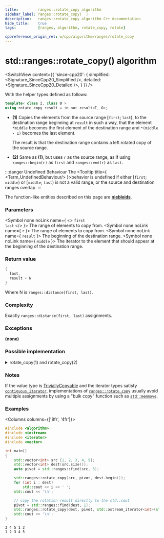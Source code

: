```yaml
---
title:         ranges::rotate_copy algorithm
sidebar_label: ranges::rotate_copy(  )
description:   ranges::rotate_copy algorithm C++ documentation
hide_title:    true
tags:          [ranges, algorithm, rotate_copy, rotate]

cppreference_origin_rel: w/cpp/algorithm/ranges/rotate_copy
---
```



<!-- Terms -->

<!----------------- Codes ---------------------->


# std::ranges::rotate_copy() algorithm

<SwitchView content={{
	'since-cpp20': {
		simplified:	<Signature_SinceCpp20_Simplified />,
		detailed:	<Signature_SinceCpp20_Detailed />,
	}
}} />

With the helper types defined as follows:
```cpp
template< class I, class O >
using rotate_copy_result = in_out_result<I, O>;
```

- **(1)** Copies the elements from the source range [`first`; `last`), to the destination range beginning at `result` in such a way, that the element `*middle` becomes the first element of the destination range and `*(middle - 1)` becomes the last element.

  The result is that the destination range contains a left rotated copy of the source range.

- **(2)** Same as **(1)**, but uses `r` as the source range, as if using `ranges::begin(r)` as `first` and `ranges::end(r)` as `last`.

:::danger Undefined Behaviour
 The <Tooltip title={ <Term_UndefinedBehaviour/> }>behavior is undefined</Tooltip> if either [`first`; `middle`) or [`middle`; `last`) is not a valid range, or the source and destination ranges overlap.
:::

The function-like entities described on this page are [**niebloids**](/docs/std/algo/niebloids).

### Parameters

<SymbolTable>

  <Symbol none noLink name={ <> <code>first</code> <br/> <code>last</code> </> }>
    The range of elements to copy from.
  </Symbol>
  <Symbol none noLink name={ <code>r</code> }>
    The range of elements to copy from.
  </Symbol>
  <Symbol none noLink name={ <code>result</code> }>
    The beginning of the destination range.
  </Symbol>
  <Symbol none noLink name={ <code>middle</code> }>
    The iterator to the element that should appear at the beginning of the destination range.
  </Symbol>

</SymbolTable>

### Return value

```cpp
{
  last,
  result + N
}
```
Where N is `ranges::distance(first, last)`.

### Complexity

Exactly `ranges::distance(first, last)` assignments.

### Exceptions

**(none)**

### Possible implementation

<details>
<summary>rotate_copy(1) and rotate_copy(2)</summary>

```cpp
struct rotate_copy_fn
{
    template<std::forward_iterator I, std::sentinel_for<I> S, std::weakly_incrementable O>
    requires std::indirectly_copyable<I, O>
    constexpr ranges::rotate_copy_result<I, O>
        operator()(I first, I middle, S last, O result) const
    {
        auto c1 {ranges::copy(middle, std::move(last), std::move(result))};
        auto c2 {ranges::copy(std::move(first), std::move(middle), std::move(c1.out))};
        return {std::move(c1.in), std::move(c2.out)};
    }

    template<ranges::forward_range R, std::weakly_incrementable O>
    requires std::indirectly_copyable<ranges::iterator_t<R>, O>
    constexpr ranges::rotate_copy_result<ranges::borrowed_iterator_t<R>, O>
        operator()(R&& r, ranges::iterator_t<R> middle, O result) const
    {
        return (*this)(ranges::begin(r), std::move(middle),
                       ranges::end(r), std::move(result));
    }
};

inline constexpr rotate_copy_fn rotate_copy {};
```

</details>

### Notes

If the value type is [TriviallyCopyable](/docs/named_req/TriviallyCopyable) and the iterator types satisfy [`contiguous_iterator`](#), implementations of [`ranges::rotate_copy`](#) usually avoid multiple assignments by using a "bulk copy" function such as [`std::memmove`](#).

### Examples

<Columns columns={['8fr', '4fr']}>
<div>

```cpp title='Main.cpp' showLineNumbers
#include <algorithm>
#include <iostream>
#include <iterator>
#include <vector>

int main()
{
    std::vector<int> src {1, 2, 3, 4, 5};
    std::vector<int> dest(src.size());
    auto pivot = std::ranges::find(src, 3);

    std::ranges::rotate_copy(src, pivot, dest.begin());
    for (int i : dest)
        std::cout << i << ' ';
    std::cout << '\n';

    // copy the rotation result directly to the std::cout
    pivot = std::ranges::find(dest, 1);
    std::ranges::rotate_copy(dest, pivot, std::ostream_iterator<int>(std::cout, " "));
    std::cout << '\n';
}
```

</div>
<div>

```plaintext title="Output"
3 4 5 1 2
1 2 3 4 5
```

</div>
</Columns>
